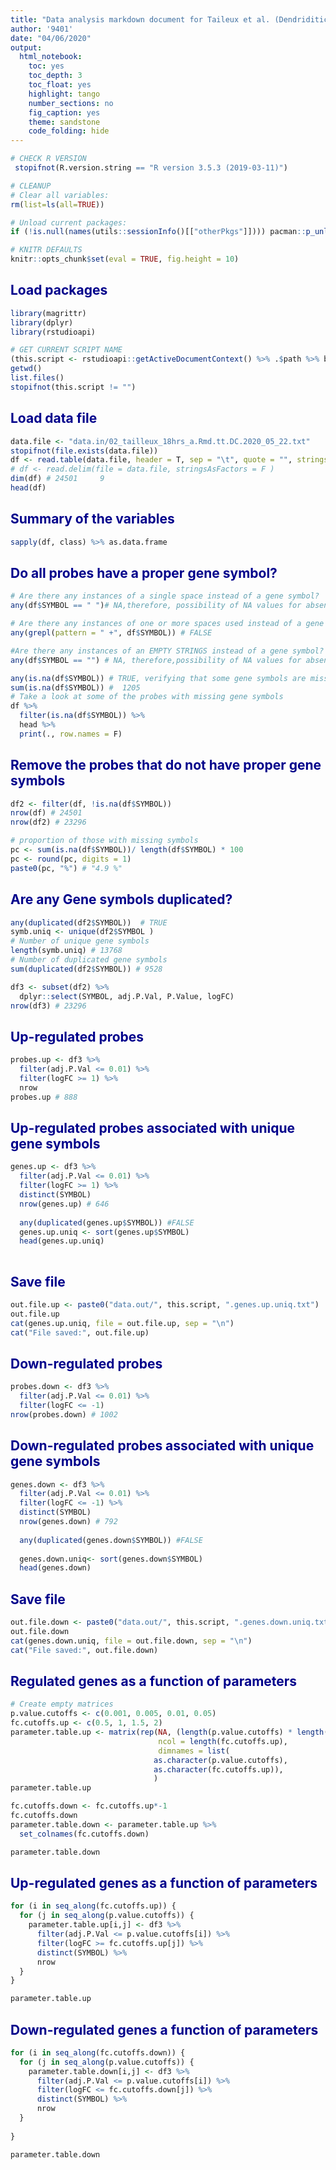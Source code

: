 ```yaml
---
title: "Data analysis markdown document for Taileux et al. (Dendriditic cells)."
author: '9401'
date: "04/06/2020"
output:
  html_notebook:
    toc: yes
    toc_depth: 3
    toc_float: yes
    highlight: tango
    number_sections: no
    fig_caption: yes
    theme: sandstone
    code_folding: hide
---
```


  
<style>
h1 {background: darkblue;color: white;padding-left: 7px;}
h2 {color: darkblue;}
.code-folding-btn {display: none;}
</style>
  
<script>
  function show_span(id) {
    var x = document.getElementById(id);
    if (x.style.display === 'none') {
      x.style.display = 'inline';
    } else {
      x.style.display = 'none';
    }
  }
function myFunction(id) {
  var x = document.getElementById(id);
  if (x.style.display === 'none') {
    x.style.display = 'block';
  } else {
    x.style.display = 'none';
  }
}
</script>

```r
# CHECK R VERSION
 stopifnot(R.version.string == "R version 3.5.3 (2019-03-11)")

# CLEANUP
# Clear all variables:
rm(list=ls(all=TRUE))

# Unload current packages:
if (!is.null(names(utils::sessionInfo()[["otherPkgs"]]))) pacman::p_unload("all") 
```

```r
# KNITR DEFAULTS
knitr::opts_chunk$set(eval = TRUE, fig.height = 10)
```

## Load packages
```r
library(magrittr)
library(dplyr)
library(rstudioapi)
```


```r

# GET CURRENT SCRIPT NAME
(this.script <- rstudioapi::getActiveDocumentContext() %>% .$path %>% basename)
getwd()
list.files()
stopifnot(this.script != "")
```

## Load data file
```r
data.file <- "data.in/02_tailleux_18hrs_a.Rmd.tt.DC.2020_05_22.txt"
stopifnot(file.exists(data.file))
df <- read.table(data.file, header = T, sep = "\t", quote = "", stringsAsFactors = F)
# df <- read.delim(file = data.file, stringsAsFactors = F )
dim(df) # 24501     9   
head(df)
```

## Summary of the variables
```r
sapply(df, class) %>% as.data.frame
```

## Do all probes have a proper gene symbol?
```r

# Are there any instances of a single space instead of a gene symbol?
any(df$SYMBOL == " ")# NA,therefore, possibility of NA values for absent gene symbols

# Are there any instances of one or more spaces used instead of a gene symbol?
any(grepl(pattern = " +", df$SYMBOL)) # FALSE 

#Are there any instances of an EMPTY STRINGS instead of a gene symbol?
any(df$SYMBOL == "") # NA, therefore,possibility of NA values for absent gene symbols 

any(is.na(df$SYMBOL)) # TRUE, verifying that some gene symbols are missing.
sum(is.na(df$SYMBOL)) #  1205
# Take a look at some of the probes with missing gene symbols
df %>%
  filter(is.na(df$SYMBOL)) %>%
  head %>%
  print(., row.names = F)
```

## Remove the probes that do not have proper gene symbols
```r
df2 <- filter(df, !is.na(df$SYMBOL))
nrow(df) # 24501
nrow(df2) # 23296

# proportion of those with missing symbols
pc <- sum(is.na(df$SYMBOL))/ length(df$SYMBOL) * 100
pc <- round(pc, digits = 1)
paste0(pc, "%") # "4.9 %"

```

## Are any Gene symbols duplicated?
```r
any(duplicated(df2$SYMBOL))  # TRUE
symb.uniq <- unique(df2$SYMBOL ) 
# Number of unique gene symbols
length(symb.uniq) # 13768 
# Number of duplicated gene symbols
sum(duplicated(df2$SYMBOL)) # 9528

```

```r
df3 <- subset(df2) %>% 
  dplyr::select(SYMBOL, adj.P.Val, P.Value, logFC)
nrow(df3) # 23296

```

## Up-regulated probes 
```r
probes.up <- df3 %>%
  filter(adj.P.Val <= 0.01) %>%
  filter(logFC >= 1) %>%
  nrow
probes.up # 888
```

## Up-regulated probes associated with unique gene symbols
```r
genes.up <- df3 %>%
  filter(adj.P.Val <= 0.01) %>%
  filter(logFC >= 1) %>%
  distinct(SYMBOL)
  nrow(genes.up) # 646
  
  any(duplicated(genes.up$SYMBOL)) #FALSE
  genes.up.uniq <- sort(genes.up$SYMBOL)
  head(genes.up.uniq)
  
```

## Save file
```r
out.file.up <- paste0("data.out/", this.script, ".genes.up.uniq.txt")
out.file.up
cat(genes.up.uniq, file = out.file.up, sep = "\n")
cat("File saved:", out.file.up)

```

## Down-regulated probes 
```r
probes.down <- df3 %>%
  filter(adj.P.Val <= 0.01) %>%
  filter(logFC <= -1) 
nrow(probes.down) # 1002
```


## Down-regulated probes associated with unique gene symbols
```r

genes.down <- df3 %>%
  filter(adj.P.Val <= 0.01) %>%
  filter(logFC <= -1) %>%
  distinct(SYMBOL)
  nrow(genes.down) # 792
  
  any(duplicated(genes.down$SYMBOL)) #FALSE
  
  genes.down.uniq<- sort(genes.down$SYMBOL)
  head(genes.down)
```

## Save file
```r

out.file.down <- paste0("data.out/", this.script, ".genes.down.uniq.txt")
out.file.down
cat(genes.down.uniq, file = out.file.down, sep = "\n")
cat("File saved:", out.file.down)

```

## Regulated genes as a function of parameters
```r
# Create empty matrices
p.value.cutoffs <- c(0.001, 0.005, 0.01, 0.05)
fc.cutoffs.up <- c(0.5, 1, 1.5, 2)
parameter.table.up <- matrix(rep(NA, (length(p.value.cutoffs) * length(fc.cutoffs.up))),
                                 ncol = length(fc.cutoffs.up),
                                 dimnames = list(
                                as.character(p.value.cutoffs),
                                as.character(fc.cutoffs.up)),
                                )
parameter.table.up

fc.cutoffs.down <- fc.cutoffs.up*-1
fc.cutoffs.down
parameter.table.down <- parameter.table.up %>%
  set_colnames(fc.cutoffs.down)

parameter.table.down
```

## Up-regulated genes as a function of parameters
```r
for (i in seq_along(fc.cutoffs.up)) {
  for (j in seq_along(p.value.cutoffs)) {
    parameter.table.up[i,j] <- df3 %>%
      filter(adj.P.Val <= p.value.cutoffs[i]) %>%
      filter(logFC >= fc.cutoffs.up[j]) %>%
      distinct(SYMBOL) %>%
      nrow
  }
}

parameter.table.up
```

## Down-regulated genes a function of parameters
```r

for (i in seq_along(fc.cutoffs.down)) {
  for (j in seq_along(p.value.cutoffs)) {
    parameter.table.down[i,j] <- df3 %>%
      filter(adj.P.Val <= p.value.cutoffs[i]) %>%
      filter(logFC <= fc.cutoffs.down[j]) %>%
      distinct(SYMBOL) %>%
      nrow
  }
  
}

parameter.table.down

```




